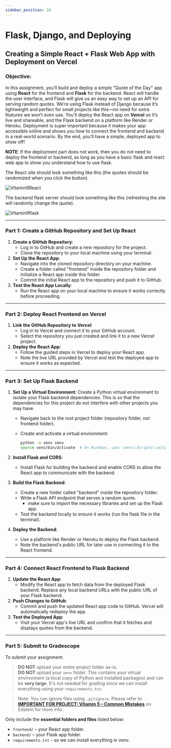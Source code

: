 ```yaml
---
sidebar_position: 10
---
```


# Flask, Django, and Deploying

## Creating a Simple React + Flask Web App with Deployment on Vercel

### **Objective**:

In this assignment, you’ll build and deploy a simple "Quote of the Day" app using **React** for the frontend and **Flask** for the backend. React will handle the user interface, and Flask will give us an easy way to set up an API for serving random quotes. We’re using Flask instead of Django because it’s lightweight and perfect for small projects like this—no need for extra features we won’t even use. You’ll deploy the React app on **Vercel** so it’s live and shareable, and the Flask backend on a platform like Render or Heroku. Deployment is super important because it makes your app accessible online and shows you how to connect the frontend and backend in a real-world scenario. By the end, you’ll have a simple, deployed app to show off!

**NOTE**: If the deployment part does not work, then you do not need to deploy the frontend or backend, as long as you have a basic flask and react web app to show you understand how to use flask.

The React site should look something like this (the quotes should be randomized when you click the button).

![Vitamin9React](./AssignmentAssets/vit9-react.png)

The backend flask server should look something like this (refreshing the site will randomly change the quote).

![Vitamin9flask](./AssignmentAssets/vit9-flask.png)

---

### **Part 1: Create a GitHub Repository and Set Up React**

1. **Create a GitHub Repository**:
    - Log in to GitHub and create a new repository for the project.
    - Clone the repository to your local machine using your terminal.
2. **Set Up the React App**:
    - Navigate into the cloned repository directory on your machine.
    - Create a folder called "frontend" inside the repository folder and initialize a React app inside this folder.
    - Commit the initial React app to the repository and push it to GitHub.
3. **Test the React App Locally**:
    - Run the React app on your local machine to ensure it works correctly before proceeding.

---

### **Part 2: Deploy React Frontend on Vercel**

1. **Link the GitHub Repository to Vercel**:
    - Log in to Vercel and connect it to your GitHub account.
    - Select the repository you just created and link it to a new Vercel project.
2. **Deploy the React App**:
    - Follow the guided steps in Vercel to deploy your React app.
    - Note the live URL provided by Vercel and test the deployed app to ensure it works as expected.

---

### **Part 3: Set Up Flask Backend**

1. **Set Up a Virtual Environment**:
    Create a Python virtual environment to isolate your Flask backend dependencies. This is so that the dependencies for this project do not interfere with other projects you may have.
    - Navigate back to the root project folder (repository folder, not frontend folder).
        
    - Create and activate a virtual environment:
        
        ```bash
        python -m venv venv
        source venv/bin/activate  # On Windows, use: venv\\Scripts\\activate
        
        ```

2. **Install Flask and CORS**:
    - Install Flask for building the backend and enable CORS to allow the React app to communicate with the backend.
3. **Build the Flask Backend**:
    - Create a new folder called "backend" inside the repository folder.
    - Write a Flask API endpoint that serves a random quote. 
        - make sure to import the necessary libraries and set up the Flask app.
    - Test the backend locally to ensure it works (run the flask file in the terminal).
4. **Deploy the Backend**:
    - Use a platform like Render or Heroku to deploy the Flask backend.
    - Note the backend's public URL for later use in connecting it to the React frontend.

---

### **Part 4: Connect React Frontend to Flask Backend**

1. **Update the React App**:
    - Modify the React app to fetch data from the deployed Flask backend. Replace any local backend URLs with the public URL of your Flask backend.
2. **Push Changes to GitHub**:
    - Commit and push the updated React app code to GitHub. Vercel will automatically redeploy the app.
3. **Test the Deployed App**:
    - Visit your Vercel app's live URL and confirm that it fetches and displays quotes from the backend.

---

### **Part 5: Submit to Gradescope** ###


To submit your assignment:

>  **DO NOT** upload your entire project folder as-is.  
>  **DO NOT** upload your `venv` folder. This contains your virtual environment (a local copy of Python and installed packages) and can be **very large**. It's not needed for grading since we can install everything using your `requirements.txt`.

> Note: You can ignore files using `.gitignore`. Please refer to [**IMPORTANT FOR PROJECT: Vitamin 5 – Common Mistakes**](https://edstem.org/us/courses/76026/discussion/6504424) on Edstem for more info.

Only include the **essential folders and files** listed below:

- `frontend/` – your React app folder.
- `backend/` – your Flask app folder.
- `requirements.txt` - so we can install everything in venv.